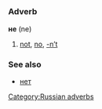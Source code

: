 =={{ru}}==
[[Category:Russian adverbs]]
===Adverb===
'''не''' (ne)

#[[not]], [[no]], [[-n’t]]

===See also===
*[[нет]]